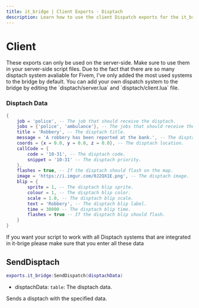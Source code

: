 ```yaml
---
title: it_bridge | Client Exports - Disptach
description: Learn how to use the client Dispatch exports for the it_bridge resource.
---
```



# Client
<Callout type="warning">
  These exports can only be used on the server-side. Make sure to use them in your server-side script files.
</Callout>

<Callout type="error">
Due to the fact that there are so many disptach system avaliable for Fivem, I've only added the most used systems to the bridge by default.
You can add your own dispatch system to the bridge by editing the `disptach/server.lua` and `disptach/client.lua` file.
</Callout>

### Disptach Data
```lua
{
    job = 'police', -- The job that should receive the disptach.
    jobs = {'police', 'ambulance'}, -- The jobs that should receive the disptach.
    title = 'Robbery', -- The disptach title.
    message = 'A robbery has been reported at the bank.', -- The disptach description.
    coords = {x = 0.0, y = 0.0, z = 0.0}, -- The disptach location.
    callCode = {
        code = '10-31', -- The disptach code.
        snippet = '10-31' -- The disptach priority.
    },
    flashes = true, -- If the disptach should flash on the map.
    image = 'https://i.imgur.com/0J2QX1E.png', -- The disptach image.
    blip = {
        sprite = 1, -- The disptach blip sprite.
        colour = 1, -- The disptach blip color.
        scale = 1.0, -- The disptach blip scale.
        text = 'Robbery', -- The disptach blip label.
        time = 30000 -- The disptach blip time.
        flashes = true -- If the disptach blip should flash.
    }
}
```
If you want your script to work with all Disptach systems that are integrated in it-brige please make sure that you enter all these data

## SendDisptach
```lua
exports.it_bridge:SendDispatch(disptachData)
```

- disptachData: `table`: The disptach data.

Sends a disptach with the specified data.
